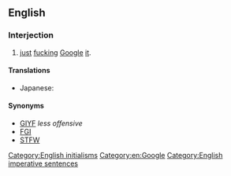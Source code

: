 ==English==

===Interjection===
{{en-interj}}

# {{lb|en|Internet}} [[just]] [[fuck]]ing [[Google]] [[it]].

====Translations====
{{trans-top|Abbreviation of ''just fucking Google it''}}
* Japanese: {{t|ja|ggrks|tr={{m|ja|ググれカス}}, gugure kasu}}
{{trans-mid}}
{{trans-bottom}}

====Synonyms====
* [[GIYF]] ''less offensive''
* [[FGI]]
* [[STFW]]

[[Category:English initialisms]]
[[Category:en:Google]]
[[Category:English imperative sentences]]
